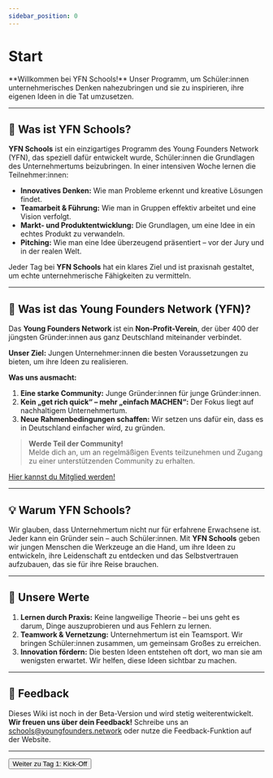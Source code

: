 ```yaml
---
sidebar_position: 0
---
```


# Start

<Admonition type="info" icon="🎓">
  **Willkommen bei YFN Schools!**  
  Unser Programm, um Schüler:innen unternehmerisches Denken nahezubringen und sie zu inspirieren, ihre eigenen Ideen in die Tat umzusetzen.
</Admonition>

---

## 🎯 **Was ist YFN Schools?**

**YFN Schools** ist ein einzigartiges Programm des Young Founders Network (YFN), das speziell dafür entwickelt wurde, Schüler:innen die Grundlagen des Unternehmertums beizubringen. In einer intensiven Woche lernen die Teilnehmer:innen:

- **Innovatives Denken:** Wie man Probleme erkennt und kreative Lösungen findet.  
- **Teamarbeit & Führung:** Wie man in Gruppen effektiv arbeitet und eine Vision verfolgt.  
- **Markt- und Produktentwicklung:** Die Grundlagen, um eine Idee in ein echtes Produkt zu verwandeln.  
- **Pitching:** Wie man eine Idee überzeugend präsentiert – vor der Jury und in der realen Welt.

Jeder Tag bei **YFN Schools** hat ein klares Ziel und ist praxisnah gestaltet, um echte unternehmerische Fähigkeiten zu vermitteln.

---

## 🚀 **Was ist das Young Founders Network (YFN)?**

Das **Young Founders Network** ist ein **Non-Profit-Verein**, der über 400 der jüngsten Gründer:innen aus ganz Deutschland miteinander verbindet.  

**Unser Ziel:** Jungen Unternehmer:innen die besten Voraussetzungen zu bieten, um ihre Ideen zu realisieren. 

**Was uns ausmacht:**  
1. **Eine starke Community:** Junge Gründer:innen für junge Gründer:innen.  
2. **Kein „get rich quick“ – mehr „einfach MACHEN“:** Der Fokus liegt auf nachhaltigem Unternehmertum.  
3. **Neue Rahmenbedingungen schaffen:** Wir setzen uns dafür ein, dass es in Deutschland einfacher wird, zu gründen.

> **Werde Teil der Community!**  
> Melde dich an, um an regelmäßigen Events teilzunehmen und Zugang zu einer unterstützenden Community zu erhalten.  

[Hier kannst du Mitglied werden!](https://youngfounders.network/become-member)

---

## 💡 **Warum YFN Schools?**

Wir glauben, dass Unternehmertum nicht nur für erfahrene Erwachsene ist. Jeder kann ein Gründer sein – auch Schüler:innen. Mit **YFN Schools** geben wir jungen Menschen die Werkzeuge an die Hand, um ihre Ideen zu entwickeln, ihre Leidenschaft zu entdecken und das Selbstvertrauen aufzubauen, das sie für ihre Reise brauchen.

---

## 🌟 **Unsere Werte**

1. **Lernen durch Praxis:** Keine langweilige Theorie – bei uns geht es darum, Dinge auszuprobieren und aus Fehlern zu lernen.  
2. **Teamwork & Vernetzung:** Unternehmertum ist ein Teamsport. Wir bringen Schüler:innen zusammen, um gemeinsam Großes zu erreichen.  
3. **Innovation fördern:** Die besten Ideen entstehen oft dort, wo man sie am wenigsten erwartet. Wir helfen, diese Ideen sichtbar zu machen.  

---

## 📩 **Feedback**

Dieses Wiki ist noch in der Beta-Version und wird stetig weiterentwickelt.  
**Wir freuen uns über dein Feedback!** Schreibe uns an [schools@youngfounders.network](mailto:schools@youngfounders.network?subject=Feedback:) oder nutze die Feedback-Funktion auf der Website.

---

<Button destination="/roadmap/docs/startup-basics/yfn-school/day1/overview" style="primary">
  Weiter zu Tag 1: Kick-Off
</Button>